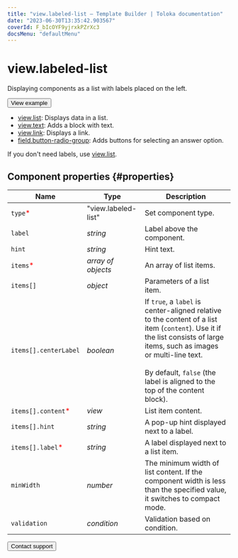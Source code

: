 ```yaml
---
title: "view.labeled-list — Template Builder | Toloka documentation"
date: "2023-06-30T13:35:42.903567"
coverId: F_bIcOYF9yjrxkPZrXc3
docsMenu: "defaultMenu"
---
```


# view.labeled-list

Displaying components as a list with labels placed on the left.

<Button themeColor="light" view="default" size="l" type="link" url="https://ya.cc/t/UurufJ-t4JLFCP">View example</Button>

<Cut title="Components used in the example">

- [view.list](/docs/template-builder/reference/view.list): Displays data in a list.
- [view.text](/docs/template-builder/reference/view.text): Adds a block with text.
- [view.link](/docs/template-builder/reference/view.link): Displays a link.
- [field.button-radio-group](/docs/template-builder/reference/field.button-radio-group): Adds buttons for selecting an answer option.

</Cut>

If you don't need labels, use [view.list](/docs/template-builder/reference/view.list).

## Component properties {#properties}

**Name** | **Type** | **Description**
----- | ----- | -----
`type`<span style="color: red">\*</span> | "view.labeled-list" | Set component type.
`label` | _string_ | Label above the component.
`hint` | _string_ | Hint text.
`items`<span style="color: red">\*</span> | _array of objects_ | An array of list items.
`items[]` | _object_ | Parameters of a list item.
`items[].centerLabel` | _boolean_ | If `true`, a `label` is center-aligned relative to the content of a list item (`content`). Use it if the list consists of large items, such as images or multi-line text.<br/><br/>By default, `false` (the label is aligned to the top of the content block).
`items[].content`<span style="color: red">\*</span> | _view_ | List item content.
`items[].hint` | _string_ | A pop-up hint displayed next to a label.
`items[].label`<span style="color: red">\*</span> | _string_ | A label displayed next to a list item.
`minWidth` | _number_ | The minimum width of list content. If the component width is less than the specified value, it switches to compact mode.
`validation` | _condition_ | Validation based on condition.

<Button themeColor="light" view="default" size="l" type="link" url="/docs/guide/troubleshooting/support?form-source=template-builder-reference-view-labeled-list">Contact support</Button>